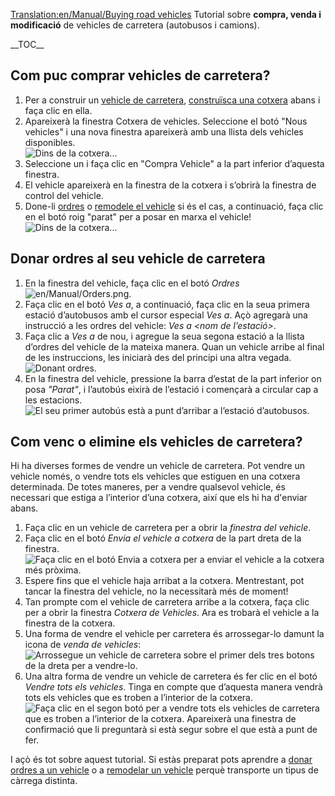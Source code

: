 [[Translation:en/Manual/Buying road vehicles]]
{{ca/Manual/Tutorial/Tutorial}}
Tutorial sobre '''compra, venda i modificació''' de vehicles de carretera (autobusos i camions).

__TOC__ 
==Com puc comprar vehicles de carretera?==
# Per a construir un [[ca/Vehicles de carretera|vehicle de carretera]], [[ca/Manual/Construir cotxeres de vehicles|construïsca una cotxera]] abans i faça clic en ella.
# Apareixerà la finestra Cotxera de vehicles. Seleccione el botó "Nous vehicles" i una nova finestra apareixerà amb una llista dels vehicles disponibles.<br/>[[File:ca/Manual/Tutorial bus 5.png|frame|none|Dins de la cotxera...]]
# Seleccione un i faça clic en "Compra Vehicle" a la part inferior d’aquesta finestra.
# El vehicle apareixerà en la finestra de la cotxera i s’obrirà la finestra de control del vehicle.
# Done-li [[ca/Manual/Ordres|ordres]] o [[ca/Remodelar|remodele el vehicle]] si és el cas, a continuació, faça clic en el botó roig "parat" per a posar en marxa el vehicle!<br/>[[File:ca/Manual/Stopped bus.png|frame|none|Dins de la cotxera...]]

==Donar ordres al seu vehicle de carretera==
# En la finestra del vehicle, faça clic en el botó ''Ordres'' [[File:en/Manual/Orders.png]].
# Faça clic en el botó ''Ves a'', a continuació, faça clic en la seua primera estació d’autobusos amb el cursor especial ''Ves a''. Açò agregarà una instrucció a les ordres del vehicle: ''Ves a <nom de l’estació>''.
# Faça clic a ''Ves a'' de nou, i agregue la seua segona estació a la llista d’ordres del vehicle de la mateixa manera. Quan un vehicle arribe al final de les instruccions, les iniciarà des del principi una altra vegada.<br/>[[File:ca/Manual/Tutorial bus 6.png|frame|none|Donant ordres.]]
# En la finestra del vehicle, pressione la barra d’estat de la part inferior on posa ''"Parat"'', i l’autobús eixirà de l’estació i començarà a circular cap a les estacions.<br/>[[File:ca/Manual/Tutorial bus 7.png|frame|none|El seu primer autobús està a punt d’arribar a l’estació d’autobusos.]]

==Com venc o elimine els vehicles de carretera?==
Hi ha diverses formes de vendre un vehicle de carretera. Pot vendre un vehicle només, o vendre tots els vehicles que estiguen en una cotxera determinada. De totes maneres, per a vendre qualsevol vehicle, és necessari que estiga a l’interior d’una cotxera, així que els hi ha d'enviar abans.
# Faça clic en un vehicle de carretera per a obrir la ''finestra del vehicle''.
# Faça clic en el botó ''Envia el vehicle a cotxera'' de la part dreta de la finestra.<br/>[[File:ca/Manual/Buying-road-vehicles-6.png|none|frame|Faça clic en el botó Envia a cotxera per a enviar el vehicle a la cotxera més pròxima.]]
# Espere fins que el vehicle haja arribat a la cotxera. Mentrestant, pot tancar la finestra del vehicle, no la necessitarà més de moment!
# Tan prompte com el vehicle de carretera arribe a la cotxera, faça clic per a obrir la finestra ''Cotxera de Vehicles''. Ara es trobarà el vehicle a la finestra de la cotxera.
# Una forma de vendre el vehicle per carretera és arrossegar-lo damunt la icona de ''venda de vehicles'':<br/>[[File:ca/Manual/Buying-road-vehicles-7.png|none|frame|Arrossegue un vehicle de carretera sobre el primer dels tres botons de la dreta per a vendre-lo.]]
# Una altra forma de vendre un vehicle de carretera és fer clic en el botó ''Vendre tots els vehicles''. Tinga en compte que d’aquesta manera vendrà tots els vehicles que es troben a l’interior de la cotxera.<br/>[[File:ca/Manual/Buying-road-vehicles-8.png|none|frame|Faça clic en el segon botó per a vendre tots els vehicles de carretera que es troben a l’interior de la cotxera. Apareixerà una finestra de confirmació que li preguntarà si està segur sobre el que està a punt de fer.]]

I açò és tot sobre aquest tutorial. Si estàs preparat pots aprendre a [[ca/Manual/Ordres|donar ordres a un vehicle]] o a [[ca/Remodelar|remodelar un vehicle]] perquè transporte un tipus de càrrega distinta.